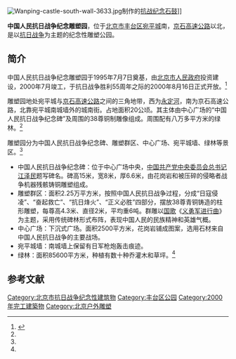 {{Coord|39.847612|116.2273006|type:landmark_region:CN-11_source:GoogleMaps|display=title}}
[[File:Wanping-castle-south-wall-3633.jpg|thumb]]制作的[[中国人民抗日战争纪念石鼓园|抗战纪念石鼓]]]]

'''中国人民抗日战争纪念雕塑园'''，位于[[北京市|北京市]][[丰台区|丰台区]][[宛平城|宛平城]]南，[[京石高速公路|京石高速公路]]以北，是以[[抗日战争|抗日战争]]为主题的纪念性雕塑公园。

==简介==
中国人民抗日战争纪念雕塑园于1995年7月7日奠基，由[[北京市人民政府|北京市人民政府]]投资建设，2000年7月竣工，于抗日战争胜利55周年之际的2000年8月16日正式开放。<ref name=bjgy>{{Cite web |url=http://www.bjmacp.gov.cn/cn/html/hsy/krzzjndsy.html |title=中国人民抗日战争纪念雕塑园，北京市公园管理中心，于2015-04-11查阅 |access-date=2015-04-10 |archive-url=https://web.archive.org/web/20120921053658/http://www.bjmacp.gov.cn/cn/html/hsy/krzzjndsy.html |archive-date=2012-09-21 |dead-url=yes }}</ref>

雕塑园地处宛平城与[[京石高速公路|京石高速公路]]之间的三角地带，西为[[永定河|永定河]]，南为京石高速公路，北靠宛平城南城墙外的城南街。占地面积20公顷。其主体由中心广场的“中国人民抗日战争纪念碑”及周围的38尊铜制雕像组成。周围配有八万多平方米的绿林。<ref name=bjgy/>

雕塑园分为中国人民抗日战争纪念碑、雕塑群区、中心广场、宛平城墙、绿林等景区。<ref name=bjgy/>
*中国人民抗日战争纪念碑：位于中心广场中央，[[中国共产党中央委员会总书记|中国共产党中央委员会总书记]][[江泽民|江泽民]]题写碑名。碑高15米，宽8米，厚6.6米，由花岗岩和被压碎的侵略者战争机器残骸铸铜雕塑组成。
*雕塑群区：面积2.25万平方米，按照中国人民抗日战争过程，分成“日寇侵凌”、“奋起救亡”、“抗日烽火”、“正义必胜”四部分，摆放38尊青铜铸造的柱形雕塑，每尊高4.3米、直径2米，平均重6吨。群雕以[[中华人民共和国国歌|国歌]]《[[义勇军进行曲|义勇军进行曲]]》为主题，采用传统碑林形式布阵，表现中国人民的民族精神和英雄气概。
*中心广场：下沉式广场。面积2500平方米，花岗岩铺成图案，选用石材来自中国人民抗日战争的主要战场。
*宛平城墙：南城墙上保留有日军枪炮轰击痕迹。
*绿林：面积85600平方米，种植有数十种乔灌木和草坪。<ref name=bjgy/>

== 参考文献 ==
{{Reflist}}

[[Category:北京市抗日战争纪念性建筑物|Category:北京市抗日战争纪念性建筑物]]
[[Category:丰台区公园|Category:丰台区公园]]
[[Category:2000年完工建築物|Category:2000年完工建築物]]
[[Category:北京户外雕塑|Category:北京户外雕塑]]